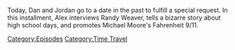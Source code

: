 {{DEFAULTSORT:
    #_EPISODE_0701:June 23, 2004
}}{{Episode
    | title           = June 23, 2004
    | caption         = Listen to this episode on [https://knowledgefight.libsyn.com/701-june-23-2004 Libsyn] [https://open.spotify.com/episode/6N9aCXuymlisNB5bVuG6RV Spotify]
    | episodeNumber   = 701
    | length          = 01:17:47
    | airDate         = July 11, 2022
    | coverageDate    = June 23, 2004
    | episodeType     = [[:Category:Time Travel|Time Travel]]
    | previousEpisode = [[700: July 6, 2022]]
    | nextEpisode     = [[702: July 11-12, 2022]]
}}

{{Stub}}

Today, Dan and Jordan go to a date in the past to fulfill a special request.  In this installment, Alex interviews Randy Weaver, tells a bizarre story about high school days, and promotes Michael Moore's Fahrenheit 9/11.

[[Category:Episodes]]
[[Category:Time Travel]]
